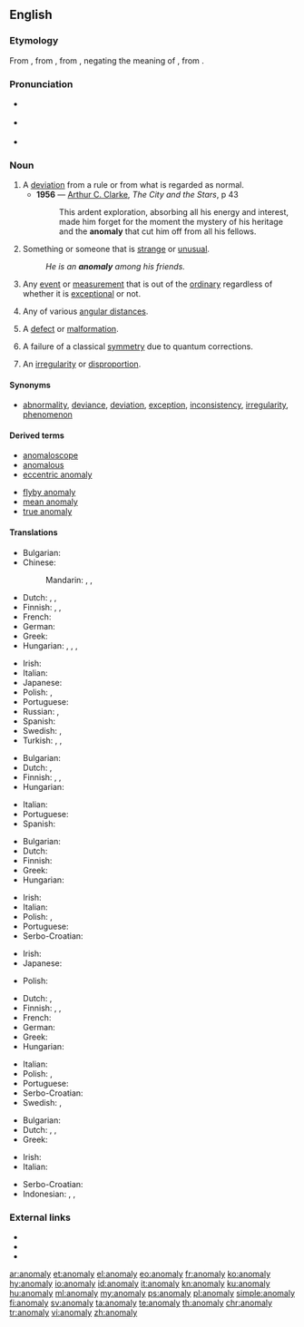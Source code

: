 {{was wotd|2008|September|26}}
==English==
{{wikipedia}}

===Etymology===
From {{etyl|la|en}} {{term|anomalia|lang=la}}, from {{etyl|grc|en}} {{term|ἀνωμαλία||irregularity, anomaly|lang=grc}}, from {{term|ἀνώμαλος||irregular, uneven|lang=grc}}, negating the meaning of {{term|ὁμαλός||even|lang=grc}}, from {{term|ὁμός||same|lang=grc}}.

===Pronunciation===
* {{a|UK}} {{IPA|/əˈnɒməlɪ/|lang=en}}
* {{a|US}} {{IPA|/əˈnɑməli/|lang=en}}
* {{audio|en-us-anomaly.ogg|Audio (US)|lang=en}}

===Noun===
{{en-noun|anomalies}}

# A [[deviation]] from a rule or from what is regarded as normal.
#* '''1956''' — [[w:Arthur C. Clarke|Arthur C. Clarke]], ''The City and the Stars'', p 43
#*: This ardent exploration, absorbing all his energy and interest, made him forget for the moment the mystery of his heritage and the '''anomaly''' that cut him off from all his fellows.
# Something or someone that is [[strange]] or [[unusual]].
#: ''He is an '''anomaly''' among his friends.''
# {{context|science|lang=en}} Any [[event]] or [[measurement]] that is out of the [[ordinary]] regardless of whether it is [[exceptional]] or not.
# {{context|astronomy|lang=en}} Any of various [[angular distance]]s.
# {{context|biology|lang=en}} A [[defect]] or [[malformation]].
# {{context|quantum physics|lang=en}} A failure of a classical [[symmetry]] due to quantum corrections.
# {{context|dated|lang=en}} An [[irregularity]] or [[disproportion]].

====Synonyms====
* {{sense|deviation from the norm}} [[abnormality]], [[deviance]], [[deviation]], [[exception]], [[inconsistency]], [[irregularity]], [[phenomenon]]

====Derived terms====
{{der-top|}}
* [[anomaloscope]]
* [[anomalous]]
* [[eccentric anomaly]]
{{der-mid}}
* [[flyby anomaly]]
* [[mean anomaly]]
* [[true anomaly]]
{{der-bottom}}

====Translations====
{{trans-top|deviation from norm}}
* Bulgarian: {{t+|bg|аномалия}}
* Chinese:
*: Mandarin: {{t+|cmn|異常|sc=Hani}}, {{t+|cmn|异常|tr=yìcháng|sc=Hani}}, {{t+|cmn|反常|tr=fǎncháng|sc=Hani}}
* Dutch: {{t+|nl|afwijking}}, {{t+|nl|anomalie}}, {{t+|nl|abnormaliteit}}
* Finnish: {{t+|fi|anomalia}}, {{t+|fi|poikkeavuus}} {{qualifier|property}}, {{t|fi|poikkeama}} {{qualifier|instance}}
* French: {{t+|fr|anomalie|f}}
* German: {{t+|de|Anomalie|f}}
* Greek: {{t+|el|ανωμαλία|f}}
* Hungarian: {{t+|hu|anomália}}, {{t+|hu|rendellenesség}}, {{t+|hu|szabálytalanság}}, {{t+|hu|eltérés}}
{{trans-mid}}
* Irish: {{t|ga|aimhrialtacht|f}}
* Italian: {{t+|it|anomalia|f}}
* Japanese: {{t+|ja|例外|tr=れいがい, reigai}}
* Polish: {{t+|pl|anomalia|f}}, {{t|pl|nieprawidłowość|f}}
* Portuguese: {{t+|pt|anomalia|f}}
* Russian: {{t+|ru|анома́лия|f|sc=Cyrl}}, {{t+|ru|ненорма́льность|f|sc=Cyrl}}
* Spanish: {{t+|es|anomalía|f}}
* Swedish: {{t+|sv|avvikelse|c}}, {{t+|sv|anomali|c}}
* Turkish: {{t|tr|denksizlik}}, {{t+|tr|fevkaladelik}}, {{t|tr|olağandışılık}}
{{trans-bottom}}

{{trans-top|something or someone that is strange or unusual}}
* Bulgarian: {{t+|bg|неправилност}}
* Dutch: {{t|nl|rariteit}}, {{t|nl|onregelmatigheid}}
* Finnish: {{t+|fi|anomalia}}, {{t+|fi|poikkeava}}, {{t+|fi|poikkeus}}
* Hungarian: {{t+|hu|anomália}}
{{trans-mid}}
* Italian: {{t+|it|anomalia|f}}
* Portuguese: {{t+|pt|anomalia|f}}
* Spanish: {{t+|es|anomalía|f}}
{{trans-bottom}}

{{trans-top|science: any event, big or small, out of the ordinary}}
* Bulgarian: {{t+|bg|аномалия}}
* Dutch: {{t+|nl|anomalie|f}}
* Finnish: {{t|fi|poikkeama}}
* Greek: {{t+|el|ανωμαλία|f}}
* Hungarian: {{t+|hu|anomália}}
{{trans-mid}}
* Irish: {{t|ga|aimhrialtacht|f}}
* Italian: {{t+|it|anomalia|f}}
* Polish: {{t+|pl|anomalia|f}}, {{t|pl|nieprawidłowość|f}}
* Portuguese: {{t+|pt|anomalia|f}}
* Serbo-Croatian: {{t+|sh|anomalija|f}}
{{trans-bottom}}

{{trans-top|astronomy: any of various angular distances}}
* Irish: {{t|ga|aimhrialtacht|f}}
* Japanese: {{t|ja|離角|tr=りかく, rikaku}}
{{trans-mid}}
* Polish: {{t+|pl|anomalia|f}}
{{trans-bottom}}

{{trans-top|dated: an irregularity or inconsistency}}
* Dutch: {{t+|nl|anomalie|f}}, {{t|nl|onregelmatigheid|f}}
* Finnish: {{t+|fi|säännöttömyys}}, {{t+|fi|epäsäännöllisyys}}, {{t+|fi|poikkeus}}
* French: {{t+|fr|anomalie|f}}
* German: {{t+|de|Anomalie|f}}
* Greek: {{t+|el|ανωμαλία|f}}
* Hungarian: {{t+|hu|anomália}}
{{trans-mid}}
* Italian: {{t+|it|anomalia|f}}
* Polish: {{t+|pl|anomalia|f}}, {{t|pl|nieprawidłowość|f}}
* Portuguese: {{t+|pt|anomalia|f}}
* Serbo-Croatian: {{t+|sh|anomalija|f}}
* Swedish: {{t+|sv|anomali|c}}, {{t+|sv|avvikelse|c}}
{{trans-bottom}}

{{trans-top|biological defect or malformation}}
* Bulgarian: {{t+|bg|аномалия}}
* Dutch: {{t+|nl|afwijking}}, {{t+|nl|anomalie}}, {{t|nl|misvorming}}
* Greek: {{t+|el|ανωμαλία|f}}
{{trans-mid}}
* Irish: {{t|ga|aimhrialtacht|f}}
* Italian: {{t+|it|anomalia|f}}
{{trans-bottom}}

{{checktrans-top}}
* Serbo-Croatian: {{t+check|sh|anomalija|f}}
* Indonesian: {{t+check|id|anomali}}, {{t-check|id|tak normal}}, {{t-check|id|tak lazim}}
{{trans-mid}}
{{trans-bottom}}

===External links===
* {{R:Webster 1913}}
* {{R:Century 1911}}
* {{R:OneLook}}

[[ar:anomaly]]
[[et:anomaly]]
[[el:anomaly]]
[[eo:anomaly]]
[[fr:anomaly]]
[[ko:anomaly]]
[[hy:anomaly]]
[[io:anomaly]]
[[id:anomaly]]
[[it:anomaly]]
[[kn:anomaly]]
[[ku:anomaly]]
[[hu:anomaly]]
[[ml:anomaly]]
[[my:anomaly]]
[[ps:anomaly]]
[[pl:anomaly]]
[[simple:anomaly]]
[[fi:anomaly]]
[[sv:anomaly]]
[[ta:anomaly]]
[[te:anomaly]]
[[th:anomaly]]
[[chr:anomaly]]
[[tr:anomaly]]
[[vi:anomaly]]
[[zh:anomaly]]